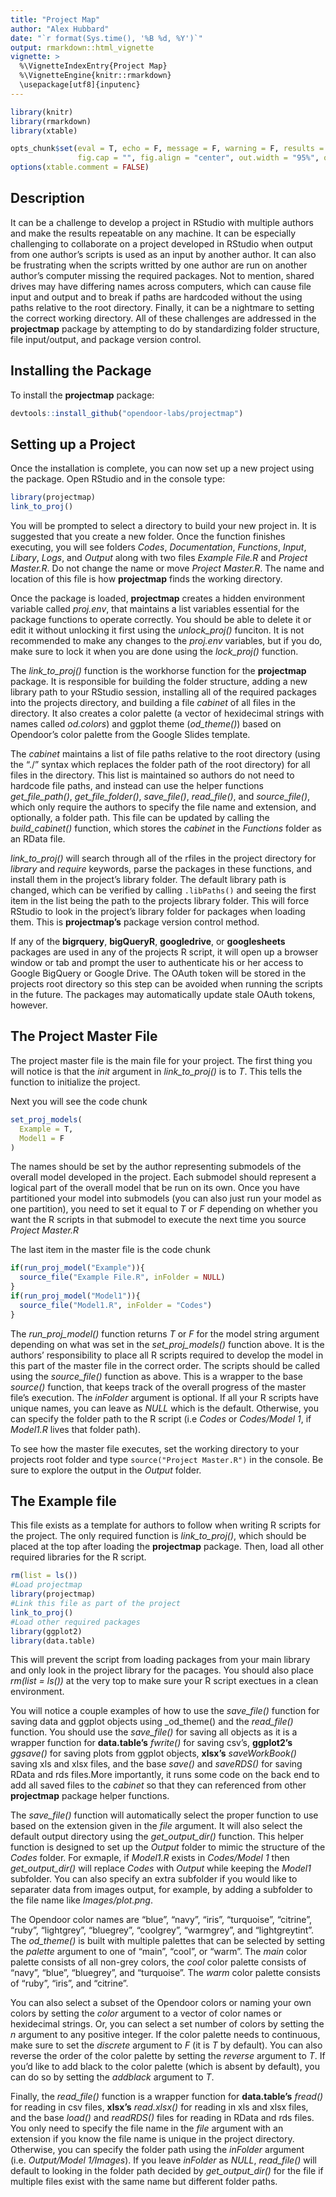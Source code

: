 ```yaml
---
title: "Project Map"
author: "Alex Hubbard"
date: "`r format(Sys.time(), '%B %d, %Y')`"
output: rmarkdown::html_vignette
vignette: >
  %\VignetteIndexEntry{Project Map}
  %\VignetteEngine{knitr::rmarkdown}
  \usepackage[utf8]{inputenc}
---
```


```r
library(knitr)
library(rmarkdown)
library(xtable)

opts_chunk$set(eval = T, echo = F, message = F, warning = F, results = "asis", 
               fig.cap = "", fig.align = "center", out.width = "95%", out.height = "95%")
options(xtable.comment = FALSE)
```

## Description
It can be a challenge to develop a project in RStudio with multiple authors and make the results repeatable on any machine. It can be especially challenging to collaborate on a project developed in RStudio when output from one author's scripts is used as an input by another author. It can also be frustrating when the scripts writted by one author are run on another author's computer missing the required packages. Not to mention, shared drives may have differing names across computers, which can cause file input and output and to break if paths are hardcoded without the using paths relative to the root directory. Finally, it can be a nightmare to setting the correct working directory. All of these challenges are addressed in the **projectmap** package by attempting to do by standardizing folder structure, file input/output, and package version control.

## Installing the Package
To install the **projectmap** package:
```r
devtools::install_github("opendoor-labs/projectmap")
```

## Setting up a Project
Once the installation is complete, you can now set up a new project using the package. Open RStudio and in the console type:
```r
library(projectmap)
link_to_proj()
```
You will be prompted to select a directory to build your new project in. It is suggested that you create a new folder. Once the function finishes executing, you will see folders _Codes_, _Documentation_, _Functions_, _Input_, _Libary_, _Logs_, and _Output_ along with two files _Example File.R_ and _Project Master.R_. Do not change the name or move _Project Master.R_. The name and location of this file is how **projectmap** finds the working directory.

Once the package is loaded, **projectmap** creates a hidden environment variable called _proj.env_, that maintains a list variables essential for the package functions to operate correctly. You should be able to delete it or edit it without unlocking it first using the _unlock_proj()_ funciton. It is not recommended to make any changes to the _proj.env_ variables, but if you do, make sure to lock it when you are done using the _lock_proj()_ function.

The _link_to_proj()_ function is the workhorse function for the **projectmap** package. It is responsible for building the folder structure, adding a new library path to your RStudio session, installing all of the required packages into the projects directory, and building a file _cabinet_ of all files in the directory. It also creates a color palette (a vector of hexidecimal strings with names called _od.colors_) and ggplot theme (_od_theme()_) based on Opendoor's color palette from the Google Slides template.

The _cabinet_ maintains a list of file paths relative to the root directory (using the "./" syntax which replaces the folder path of the root directory) for all files in the directory. This list is maintained so authors do not need to hardcode file paths, and instead can use the helper functions _get_file_path()_, _get_file_folder()_, _save_file()_, _read_file()_, and _source_file()_, which only require the authors to specify the file name and extension, and optionally, a folder path. This file can be updated by calling the _build_cabinet()_ function, which stores the _cabinet_ in the _Functions_ folder as an RData file.

_link_to_proj()_ will search through all of the rfiles in the project directory for _library_ and _require_ keywords, parse the packages in these functions, and install them in the project's library folder. The default library path is changed, which can be verified by calling `.libPaths()` and seeing the first item in the list being the path to the projects library folder. This will force RStudio to look in the project's library folder for packages when loading them. This is **projectmap's** package version control method.

If any of the **bigrquery**, **bigQueryR**, **googledrive**, or **googlesheets** packages are used in any of the projects R script, it will open up a browser window or tab and prompt the user to authenticate his or her access to Google BigQuery or Google Drive. The OAuth token will be stored in the projects root directory so this step can be avoided when running the scripts in the future. The packages may automatically update stale OAuth tokens, however.

## The Project Master File
The project master file is the main file for your project. The first thing you will notice is that the _init_ argument in _link_to_proj()_ is to _T_. This tells the function to initialize the project. 

Next you will see the code chunk
```r
set_proj_models(
  Example = T,
  Model1 = F
)
```
The names should be set by the author representing submodels of the overall model developed in the project. Each submodel should represent a logical part of the overall model that be run on its own. Once you have partitioned your model into submodels (you can also just run your model as one partition), you need to set it equal to _T_ or _F_ depending on whether you want the R scripts in that submodel to execute the next time you source _Project Master.R_

The last item in the master file is the code chunk
```r
if(run_proj_model("Example")){
  source_file("Example File.R", inFolder = NULL)
}
if(run_proj_model("Model1")){
  source_file("Model1.R", inFolder = "Codes")
}
```
The _run_proj_model()_ function returns _T_ or _F_ for the model string argument depending on what was set in the _set_proj_models()_ function above. It is the authors' responsibility to place all R scripts required to develop the model in this part of the master file in the correct order. The scripts should be called using the _source_file()_ function as above. This is a wrapper to the base _source()_ function, that keeps track of the overall progress of the master file's execution. The _inFolder_ argument is optional. If all your R scripts have unique names, you can leave as _NULL_ which is the default. Otherwise, you can specify the folder path to the R script (i.e _Codes_ or _Codes/Model 1_, if _Model1.R_ lives that folder path).

To see how the master file executes, set the working directory to your projects root folder and type `source("Project Master.R")` in the console. Be sure to explore the output in the _Output_ folder. 

## The Example file
This file exists as a template for authors to follow when writing R scripts for the project. The only required function is _link_to_proj()_, which should be placed at the top after loading the **projectmap** package. Then, load all other required libraries for the R script. 
```r
rm(list = ls())
#Load projectmap
library(projectmap)
#Link this file as part of the project
link_to_proj()
#Load other required packages
library(ggplot2)
library(data.table)
```
This will prevent the script from loading packages from your main library and only look in the project library for the pacages. You should also place _rm(list = ls())_ at the very top to make sure your R script exectues in a clean environment.

You will notice a couple examples of how to use the _save_file()_ function for saving data and ggplot objects using _od_theme() and the _read_file()_ function. You should use the _save_file()_ for saving all objects as it is a wrapper function for **data.table's** _fwrite()_ for saving csv's, **ggplot2's** _ggsave()_ for saving plots from ggplot objects, **xlsx's** _saveWorkBook()_ saving xls and xlsx files, and the base _save()_ and _saveRDS()_ for saving RData and rds files.More importantly, it runs some code on the back end to add all saved files to the _cabinet_ so that they can referenced from other **projectmap** package helper functions. 

The _save_file()_ function will automatically select the proper function to use based on the extension given in the _file_ argument. It will also select the default output directory using the _get_output_dir()_ function. This helper function is designed to set up the _Output_ folder to mimic the structure of the _Codes_ folder. For exmaple, if _Model1.R_ exists in _Codes/Model 1_ then _get_output_dir()_ will replace _Codes_ with _Output_ while keeping the _Model1_ subfolder. You can also specify an extra subfolder if you would like to separater data from images output, for example, by adding a subfolder to the file name like _Images/plot.png_. 

The Opendoor color names are "blue", "navy", "iris", "turquoise", "citrine", "ruby", "lightgrey", "bluegrey", "coolgrey", "warmgrey", and "lightgreytint". The _od_theme()_ is built with multiple palettes that can be selected by setting the _palette_ argument to one of "main", "cool", or "warm". The _main_ color palette consists of all non-grey colors, the _cool_ color palette consists of "navy", "blue", "bluegrey", and "turquoise". The _warm_ color palette consists of "ruby", "iris", and "citrine". 

You can also select a subset of the Opendoor colors or naming your own colors by setting the _color_ argument to a vector of color names or hexidecimal strings. Or, you can select a set number of colors by setting the _n_ argument to any positive integer. If the color palette needs to continuous, make sure to set the _discrete_ argument to _F_ (it is _T_ by default). You can also reverse the order of the color palette by setting the _reverse_ argument to _T_. If you'd like to add black to the color palette (which is absent by default), you can do so by setting the _addblack_ argument to _T_.

Finally, the _read_file()_ function is a wrapper function for **data.table's** _fread()_ for reading in csv files, **xlsx's** _read.xlsx()_ for reading in xls and xlsx files, and the base _load()_ and _readRDS()_ files for reading in RData and rds files. You only need to specify the file name in the _file_ argument with an extension if you know the file name is unique in the project directory. Otherwise, you can specify the folder path using the _inFolder_ argument (i.e. _Output/Model 1/Images_). If you leave _inFolder_ as _NULL_, _read_file()_ will default to looking in the folder path decided by _get_output_dir()_ for the file if multiple files exist with the same name but different folder paths.
